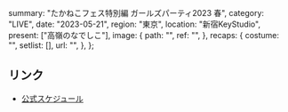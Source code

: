   summary: "たかねこフェス特別編 ガールズパーティ2023 春",
  category: "LIVE",
  date: "2023-05-21",
  region: "東京",
  location: "新宿KeyStudio",
  present: ["高嶺のなでしこ"],
  image: {
    path: "",
    ref: "",
  },
  recaps: {
    costume: "",
    setlist: [],
    url: "",
  },
};

## リンク

- [公式スケジュール](https://takanenonadeshiko.jp/?p=1006)
